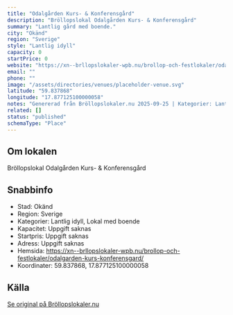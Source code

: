```yaml
---
title: "Odalgården Kurs- & Konferensgård"
description: "Bröllopslokal Odalgården Kurs- & Konferensgård"
summary: "Lantlig gård med boende."
city: "Okänd"
region: "Sverige"
style: "Lantlig idyll"
capacity: 0
startPrice: 0
website: "https://xn--brllopslokaler-wpb.nu/brollop-och-festlokaler/odalgarden-kurs-konferensgard/"
email: ""
phone: ""
image: "/assets/directories/venues/placeholder-venue.svg"
latitude: "59.837868"
longitude: "17.877125100000058"
notes: "Genererad från Bröllopslokaler.nu 2025-09-25 | Kategorier: Lantlig idyll, Lokal med boende"
related: []
status: "published"
schemaType: "Place"
---
```


## Om lokalen

Bröllopslokal Odalgården Kurs- & Konferensgård

## Snabbinfo

- Stad: Okänd
- Region: Sverige
- Kategorier: Lantlig idyll, Lokal med boende
- Kapacitet: Uppgift saknas
- Startpris: Uppgift saknas
- Adress: Uppgift saknas
- Hemsida: https://xn--brllopslokaler-wpb.nu/brollop-och-festlokaler/odalgarden-kurs-konferensgard/
- Koordinater: 59.837868, 17.877125100000058

## Källa

[Se original på Bröllopslokaler.nu](https://xn--brllopslokaler-wpb.nu/brollop-och-festlokaler/odalgarden-kurs-konferensgard/)
